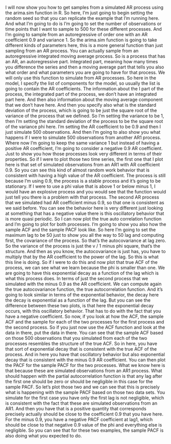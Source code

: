 <!-- transcript of https://www.coursera.org/learn/bayesian-statistics-time-series-analysis/lecture/B9LHp/simulating-from-an-ar-1-process -->

I will now show you how to get samples from a simulated AR process using the arima.sim
function in R. 
So here, I'm just going to begin setting the random seed so that you can replicate the example that I'm running here. 
And what I'm going to do is I'm going to
set the number of observations or time points that I want to sample to
500 for these different processes. And I'm going to sample from
an autoregressive of order one with an AR coefficient 0.9 and
variance 1. So the arima.sim function is going to
take different kinds of parameters here, this is a more general function than
just sampling from an AR process. You can actually sample
from an autoregressive integrated moving average process. So is a process that has an AR, an
autoregressive part. Integrated part, meaning how many
times you difference the series and then a moving average part that
tells you also what order and what parameters you are going to have for
that process. We will only use this function
to simulate from AR processes. So here in the model, I specify
the list of components for the model, so usually the list is going to
contain the AR coefficients. The information about
the I part of the process, the integrated part of the process,
we don't have an integrated part here. And then also information about the moving
average component that we don't have here. And then you specify also what is the
standard deviation of the process, which is going to be just the square root of the
variance of the process that we defined. So I'm setting the variance to be 1,
then I'm setting the standard deviation of the process to be
the square root of the variance phi here. I'm setting the AR
coefficient to be 0.9 and then I just simulate 500 observations. And then I'm going to also show you
what happens if I were to simulate 500 observations from another AR1 process. Where now I'm going to keep
the same variance 1 but instead of having
a positive AR coefficient, I'm going to consider
a negative 0.9 AR coefficient. Just to show you how those processes
look very different in terms of their properties. So if I were to plot those two time
series, the first one that I plot here is that set of simulated observations
from an AR1 with AR coefficient 0.9. So you can see this kind of
almost random work behavior that is consistent with having
a high value of the AR coefficient. The process is still
because I'm using 0.9, the process is a stable process and
it's going to be stationary. If I were to use a phi value that
is above 1 or below minus 1, I would have an explosive process and
you would see that the function would just tell you there is
a problem with that process. The second AR process that we simulated
had AR coefficient minus 0.9, so that one is consistent
as we said before. You can see the behavior here is
very different just looking at something that has a negative
value there is this oscillatory behavior that is more quasi periodic. So I can now plot the true
auto correlation function and I'm going to plot for both processes. I'm going to show you also how the sample
ACF and the sample PACF look like. So here I'm going to set the maximum
lag to be 50 just to show you all the way to 50 lag and computing
first, the covariance of the process. So that's the autocovariance at lag zero. So the variance of the process is just the
v / 1 minus phi square, that's the structure. And then as you know,
the autocovariance is just has, you have to multiply that by the AR
coefficient to the power of the lag. So this is what this line is doing. So if I were to do this and
now plot that true ACF of the process, we can see what we learn because
the phi is smaller than one. We are going to have this exponential
decay as a function of the lag which is what this process does. In terms of just the second
process that we simulated with the minus 0.9 as the AR coefficient. We can compute again the true
autocovariance function, the true autocorrelation function. And it's going to look similar in
terms of the exponential behavior, the decay here the decay is exponential
as a function of the lag. But you can see the difference
between these two plots, is that here the exponential decay occurs,
with this oscillatory behavior. That has to do with the fact that
you have a negative coefficient. So now, if you look at how the ACF,
the sample ACF and the sample for each of the two processes for
the first process and the second process. So if you just now use
the ACF function and look at the data in there,
put the data in there. You can see that the sample ACF based
on those 500 observations that you simulated from each of the two processes
resembles the structure of the true ACF. So in here, you have that sort
of exponential decay that is consistent with the true
ACF of the process. And in here you have that
oscillatory behavior but also exponential decay that is consistent
with the minus 0.9 AR coefficient. You can then plot the PACF for
the sample PACF for the two processes. What we know here is that because these are simulated observations
from an AR1 process. What should happen with the partial
autocorrelation function is that any lag after the first
one should be zero or should be negligible in this case for
the sample PACF. So let's plot those two and
we can see that this is precisely what is happening with the sample
PACF based on those two data sets. You simulate for
the first case you have only the first lag is not negligible,
which is consistent with the fact that these are simulated
observations from an AR1. And then you have that is a positive
quantity that corresponds precisely actually should be close to
the coefficient 0.9 that you have here. For the minus 0.9, you have
a negative PACF coefficient at lag1, which should be close to that
negative 0.9 value of the phi and everything else is negligible. So you can see that for
these two examples, the sample PACF is also doing
what you expected to do.
